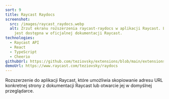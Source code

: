 ```yaml
---
sort: 9
title: Raycast Raydocs
screenshot:
  src: /images/raycast_raydocs.webp
  alt: Zrzut ekranu rozszerzenia raycast-raydocs w aplikacji Raycast. Lista łączy
    jest dostępna w oficjalnej dokumentacji Raycast.
technologies:
  - Raycast API
  - React
  - TypeScript
  - Cheerio
githubUrl: https://github.com/teziovsky/extensions/blob/main/extensions/raydocs/package.json
demoUrl: https://www.raycast.com/teziovsky/raydocs
---
```


Rozszerzenie do aplikacji Raycast, które umożliwia skopiowanie adresu URL konkretnej strony z dokumentacji Raycast lub otwarcie jej w domyślnej przeglądarce.
